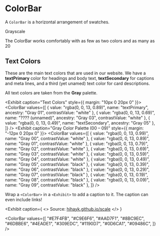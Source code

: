 
# ColorBar

A `ColorBar` is a horizontal arrangement of swatches.

<Exhibit bleed={24}>
  <ColorBar
    values={[
      "#D6CCFF",
      "#C8BCF5",
      "#BAACEB",
      "#AC9CE1",
      "#9E8CD7",
      "#907DCD",
      "#826EC3",
      "#745FBA",
      "#6550B0",
      "#5642A6",
    ]}
  />
</Exhibit>

Grayscale

<Exhibit bleed={24}>
  <ColorBar
    values={[
      "#FFFFFF",
      "#FAFAFA",
      "#F2F2F2",
      "#EEEEEE",
      "#DDDDDD",
      "#BBBBBB",
      "#9D9D9D",
      "#727272",
      "#333333",
      "#111111",
    ]}
  />
</Exhibit>

The ColorBar works comfortably with as few as two colors and as many as 20

<Exhibit bleed={24} caption="Two colors in a ColorBar">
  <ColorBar
    values={[
      { value: "#FFE4A0", name: "Yellow Submarine", ancestry: "Yellow 001" },
      { value: "#A67908", name: "Yellow Spaceship", ancestry: "Yellow 999", contrastValue: "white" },
    ]}
  />
</Exhibit>

<Exhibit bleed={24} caption="20 colors in a ColorBar">
  <ColorBar
    values={[
      "#FFE4A0",
      "#FBDE98",
      "#F6D891",
      "#F2D28A",
      "#EDCC82",
      "#E8C77B",
      "#E4C173",
      "#DFBB6C",
      "#DBB565",
      "#D6B05D",
      "#D1AA56",
      "#CDA54F",
      "#C89F47",
      "#C39940",
      "#BE9438",
      "#BA8E30",
      "#B58928",
      "#B0841F",
      "#AB7E15",
      "#A67908",
    ]}
  />
</Exhibit>

## Text Colors

These are the main text colors that are used in our website. We have a **textPrimary** color for
headings and body text, **textSecondary** for captions and meta lines, and a third (yet unamed)
text color for card descriptions.

All text colors are taken from the **Gray** palette.

<Exhibit caption="Text Colors" style={{ margin: "10px 0 20px 0" }}>
  <ColorBar
    values={[
      { value: "rgba(0, 0, 13, 0.89)", name: "textPrimary", ancestry: "Gray 01", contrastValue: "white" },
      { value: "rgba(0, 0, 13, 0.69)", name: "???? (unnamed)", ancestry: "Gray 03", contrastValue: "white" },
      { value: "rgba(0, 0, 13, 0.49)", name: "textSecondary", ancestry: "Gray 05" },
    ]}
  />
</Exhibit>
<Exhibit caption="Gray Color Palette (00 – 09)" style={{ margin: "-12px 0 20px 0" }}>
  <ColorBar
    values={[
      { value: "rgba(0, 0, 13, 0.99)", name: "Gray 00", contrastValue: "white" },
      { value: "rgba(0, 0, 13, 0.89)", name: "Gray 01", contrastValue: "white" },
      { value: "rgba(0, 0, 13, 0.79)", name: "Gray 02", contrastValue: "white" },
      { value: "rgba(0, 0, 13, 0.69)", name: "Gray 03", contrastValue: "white" },
      { value: "rgba(0, 0, 13, 0.59)", name: "Gray 04", contrastValue: "white" },
      { value: "rgba(0, 0, 13, 0.49)", name: "Gray 05", contrastValue: "black" },
      { value: "rgba(0, 0, 13, 0.39)", name: "Gray 06", contrastValue: "black" },
      { value: "rgba(0, 0, 13, 0.29)", name: "Gray 07", contrastValue: "black" },
      { value: "rgba(0, 0, 13, 0.19)", name: "Gray 08", contrastValue: "black" },
      { value: "rgba(0, 0, 13, 0.09)", name: "Gray 09", contrastValue: "black" },
    ]}
  />
</Exhibit>

Wrap a `<ColorBar>` in a `<Exhibit>` to add a caption to it. The caption can even include links!

<Exhibit
  caption={
    <>
      Source: <a href="https://hihayk.github.io/scale/#2/7/50/90/0/0/0/-0/1190D7/17/144/215">hihayk.github.io/scale</a>
    </>
  }
>
  <ColorBar
    values={[
      "#E7F4FB",
      "#C9E6F6",
      "#AAD7F1",
      "#8BC9EC",
      "#6DBBE6",
      "#4EADE1",
      "#309EDC",
      "#1190D7",
      "#0D6CA1",
      "#09486C",
    ]}
  />
</Exhibit>
